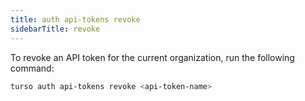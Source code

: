 ```yaml
---
title: auth api-tokens revoke
sidebarTitle: revoke
---
```


To revoke an API token for the current organization, run the following command:

```bash
turso auth api-tokens revoke <api-token-name>
```
